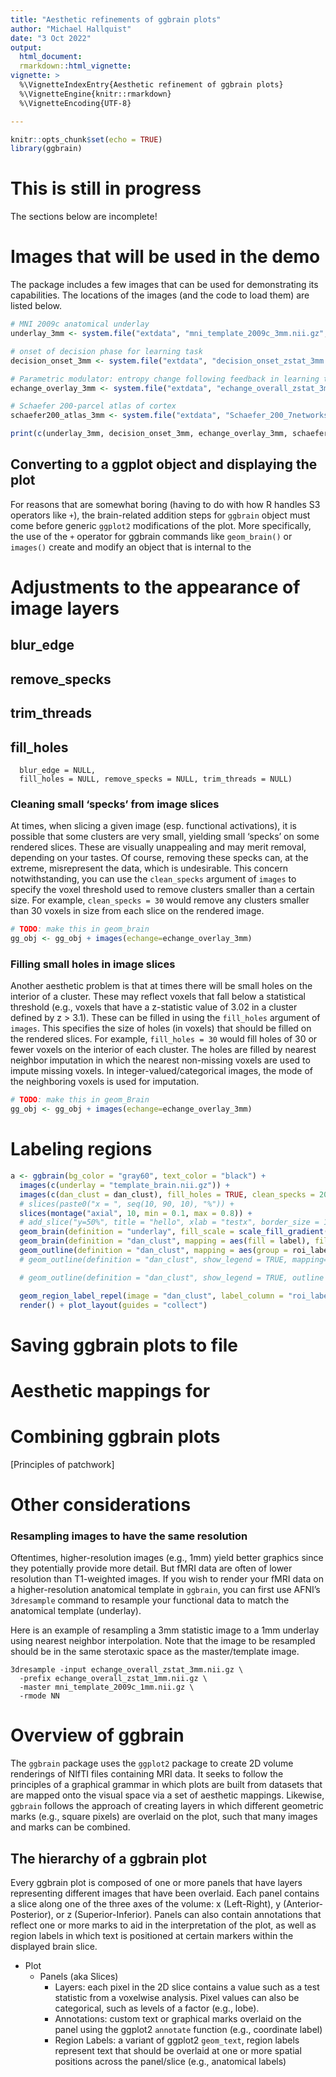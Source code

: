 ```yaml
---
title: "Aesthetic refinements of ggbrain plots"
author: "Michael Hallquist"
date: "3 Oct 2022"
output: 
  html_document:
  rmarkdown::html_vignette:
vignette: >
  %\VignetteIndexEntry{Aesthetic refinement of ggbrain plots}
  %\VignetteEngine{knitr::rmarkdown}
  %\VignetteEncoding{UTF-8}

---
```


```r
knitr::opts_chunk$set(echo = TRUE)
library(ggbrain)
```

# This is still in progress

The sections below are incomplete!

# Images that will be used in the demo

The package includes a few images that can be used for demonstrating its capabilities. The locations of the images (and the code to load them) are listed below.

```r
# MNI 2009c anatomical underlay
underlay_3mm <- system.file("extdata", "mni_template_2009c_3mm.nii.gz", package = "ggbrain")

# onset of decision phase for learning task
decision_onset_3mm <- system.file("extdata", "decision_onset_zstat_3mm.nii.gz", package = "ggbrain")

# Parametric modulator: entropy change following feedback in learning task
echange_overlay_3mm <- system.file("extdata", "echange_overall_zstat_3mm.nii.gz", package = "ggbrain")

# Schaefer 200-parcel atlas of cortex
schaefer200_atlas_3mm <- system.file("extdata", "Schaefer_200_7networks_2009c_3mm.nii.gz", package = "ggbrain")

print(c(underlay_3mm, decision_onset_3mm, echange_overlay_3mm, schaefer200_atlas_3mm))
```


## Converting to a ggplot object and displaying the plot

For reasons that are somewhat boring (having to do with how R handles S3 operators like `+`), the brain-related addition steps for `ggbrain` object must come before generic `ggplot2` modifications of the plot. More specifically, the use of the `+` operator for ggbrain commands like `geom_brain()` or `images()` create and modify an object that is internal to the 


# Adjustments to the appearance of image layers

## blur_edge

## remove_specks

## trim_threads

## fill_holes


      blur_edge = NULL,
      fill_holes = NULL, remove_specks = NULL, trim_threads = NULL)


### Cleaning small 'specks' from image slices

At times, when slicing a given image (esp. functional activations), it is possible that some clusters are very small, yielding small 'specks' on some rendered slices. These are visually unappealing and may merit removal, depending on your tastes. Of course, removing these specks can, at the extreme, misrepresent the data, which is undesirable. This concern notwithstanding, you can use the `clean_specks` argument of `images` to specify the voxel threshold used to remove clusters smaller than a certain size. For example, `clean_specks = 30` would remove any clusters smaller than 30 voxels in size from each slice on the rendered image.

```r
# TODO: make this in geom_brain
gg_obj <- gg_obj + images(echange=echange_overlay_3mm)
```

### Filling small holes in image slices

Another aesthetic problem is that at times there will be small holes on the interior of a cluster. These may reflect voxels that fall below a statistical threshold (e.g., voxels that have a z-statistic value of 3.02 in a cluster defined by z > 3.1). These can be filled in using the `fill_holes` argument of `images`. This specifies the size of holes (in voxels) that should be filled on the rendered slices. For example, `fill_holes = 30` would fill holes of 30 or fewer voxels on the interior of each cluster. The holes are filled by nearest neighbor imputation in which the nearest non-missing voxels are used to impute missing voxels. In integer-valued/categorical images, the mode of the neighboring voxels is used for imputation.

```r
# TODO: make this in geom_Brain
gg_obj <- gg_obj + images(echange=echange_overlay_3mm)
```




# Labeling regions

```r
a <- ggbrain(bg_color = "gray60", text_color = "black") +
  images(c(underlay = "template_brain.nii.gz")) +
  images(c(dan_clust = dan_clust), fill_holes = TRUE, clean_specks = 20, labels = dan_labels) +
  # slices(paste0("x = ", seq(10, 90, 10), "%")) +
  slices(montage("axial", 10, min = 0.1, max = 0.8)) +
  # add_slice("y=50%", title = "hello", xlab = "testx", border_size = 1, border_color = "blue") +
  geom_brain(definition = "underlay", fill_scale = scale_fill_gradient(low = "grey8", high = "grey62"), show_legend = FALSE) +
  geom_brain(definition = "dan_clust", mapping = aes(fill = label), fill_scale = scale_fill_brewer("DAN 17 label", palette = "Set1"), show_legend = TRUE) +
  geom_outline(definition = "dan_clust", mapping = aes(group = roi_label), show_legend = TRUE, outline = "black") + # fill_scale = scale_fill_discrete("hello"),
  # geom_outline(definition = "dan_clust", show_legend = TRUE, mapping=aes(group=label), size=2, outline="cyan") + #fill_scale = scale_fill_discrete("hello"),

  # geom_outline(definition = "dan_clust", show_legend = TRUE, outline = "cyan") + #fill_scale = scale_fill_discrete("hello"),

  geom_region_label_repel(image = "dan_clust", label_column = "roi_label", min.segment.length = 0, size = 1.5, color = "black", force_pull = 0.2, max.overlaps = Inf) +
  render() + plot_layout(guides = "collect")
```

# Saving ggbrain plots to file

# Aesthetic mappings for 

# Combining ggbrain plots

[Principles of patchwork]

# Other considerations


### Resampling images to have the same resolution

Oftentimes, higher-resolution images (e.g., 1mm) yield better graphics since they potentially provide more detail. But fMRI data are often of lower resolution than T1-weighted images. If you wish to render your fMRI data on a higher-resolution anatomical template in `ggbrain`, you can first use AFNI's `3dresample` command to resample your functional data to match the anatomical template (underlay).

Here is an example of resampling a 3mm statistic image to a 1mm underlay using nearest neighbor interpolation. Note that the image to be resampled should be in the same sterotaxic space as the master/template image.

```
3dresample -input echange_overall_zstat_3mm.nii.gz \
  -prefix echange_overall_zstat_1mm.nii.gz \
  -master mni_template_2009c_1mm.nii.gz \
  -rmode NN
```



# Overview of ggbrain

The `ggbrain` package uses the `ggplot2` package to create 2D volume renderings of NIfTI files containing MRI data. It seeks to follow the principles of a graphical grammar in which plots are built from datasets that are mapped onto the visual space via a set of aesthetic mappings. Likewise, `ggbrain` follows the approach of creating layers in which different geometric marks (e.g., square pixels) are overlaid on the plot, such that many images and marks can be combined.

## The hierarchy of a ggbrain plot

Every ggbrain plot is composed of one or more panels that have layers representing different images that have been overlaid. Each panel contains a slice along one of the three axes of the volume: x (Left-Right), y (Anterior-Posterior), or z (Superior-Inferior). Panels can also contain annotations that reflect one or more marks to aid in the interpretation of the plot, as well as region labels in which text is positioned at certain markers within the displayed brain slice.

- Plot
  - Panels (aka Slices)
    - Layers: each pixel in the 2D slice contains a value such as a test statistic from a voxelwise analysis. Pixel values can also be categorical, such as levels of a factor (e.g., lobe).
    - Annotations: custom text or graphical marks overlaid on the panel using the ggplot2 `annotate` function (e.g., coordinate label)
    - Region Labels: a variant of ggplot2 `geom_text`, region labels represent text that should be overlaid at one or more spatial positions across the panel/slice (e.g., anatomical labels)
    

